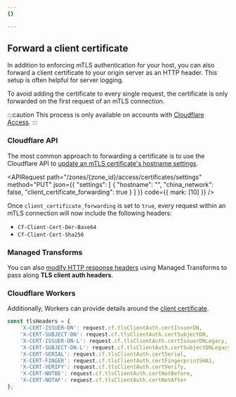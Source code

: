 ```yaml
---
{}

---
```



## Forward a client certificate

In addition to enforcing mTLS authentication for your host, you can also forward a client certificate to your origin server as an HTTP header. This setup is often helpful for server logging.

To avoid adding the certificate to every single request, the certificate is only forwarded on the first request of an mTLS connection.

:::caution
This process is only available on accounts with [Cloudflare Access](/cloudflare-one/).
:::

### Cloudflare API

The most common approach to forwarding a certificate is to use the Cloudflare API to [update an mTLS certificate's hostname settings](/api/resources/zero_trust/subresources/access/subresources/certificates/subresources/settings/methods/update/).

<APIRequest
  path="/zones/{zone_id}/access/certificates/settings"
  method="PUT"
  json={{
		  "settings": [
    {
      "hostname": "<HOSTNAME>",
      "china_network": false,
      "client_certificate_forwarding": true
    }
  ]
	}}
	code={{
		mark: [10]
	}}
/>

Once `client_certificate_forwarding` is set to `true`, every request within an mTLS connection will now include the following headers:

* `Cf-Client-Cert-Der-Base64`
* `Cf-Client-Cert-Sha256`

### Managed Transforms

You can also [modify HTTP response headers](/rules/transform/response-header-modification/) using Managed Transforms to pass along **TLS client auth headers**.

### Cloudflare Workers

Additionally, Workers can provide details around the [client certificate](/workers/runtime-apis/bindings/mtls/).

```js
const tlsHeaders = {
    'X-CERT-ISSUER-DN': request.cf.tlsClientAuth.certIssuerDN,
    'X-CERT-SUBJECT-DN': request.cf.tlsClientAuth.certSubjectDN,
    'X-CERT-ISSUER-DN-L': request.cf.tlsClientAuth.certIssuerDNLegacy,
    'X-CERT-SUBJECT-DN-L': request.cf.tlsClientAuth.certSubjectDNLegacy,
    'X-CERT-SERIAL': request.cf.tlsClientAuth.certSerial,
    'X-CERT-FINGER': request.cf.tlsClientAuth.certFingerprintSHA1,
    'X-CERT-VERIFY': request.cf.tlsClientAuth.certVerify,
    'X-CERT-NOTBE': request.cf.tlsClientAuth.certNotBefore,
    'X-CERT-NOTAF': request.cf.tlsClientAuth.certNotAfter
};
```
